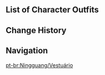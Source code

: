 {{CharacterTabs}}

==List of Character Outfits==
{{Outfits by Category Table|Ningguang Outfits|nocharacter=1}}

==Change History==
{{Change History|1.0}}

==Navigation==
{{Character Navbox|link type=outfits}}
[[pt-br:Ningguang/Vestuário]]